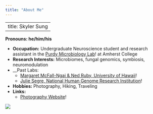 ```yaml
---
title: "About Me"
---
```


---
title: Skyler Sung
---
__Pronouns: he/him/his__


- __Occupation:__ Undergraduate Neuroscience student and research assistant in the [Purdy Microbiology Lab](http://www.apurdylab.org/)! at Amherst College
- __Research Interests:__ Microbiomes, fungal genomics, symbiosis, neuromodulation
- __Past Labs: 
  - [Margaret McFall-Ngai & Ned Ruby, University of Hawaii](https://www.glowingsquid.org/index.php)!
  - [Julie Segre, National Human Genome Research Institution](https://www.genome.gov/staff/Julie-Segre-PhD)!
- __Hobbies:__ Photography, Hiking, Traveling 
- __Links:__ 
  - [Photography Website](https://www.skylersung.com/)!



![](Scholastics_2020.jpeg)

